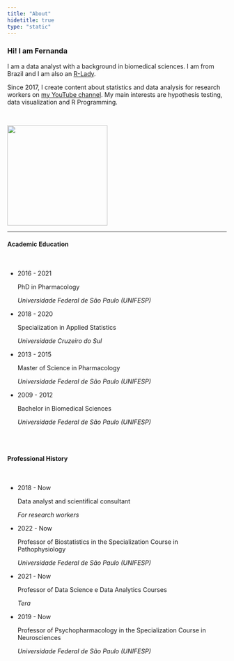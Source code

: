 ```yaml
---
title: "About"
hidetitle: true
type: "static"
---
```


<div class="sobre row">
  
<div class = "column1">

### Hi! I am Fernanda

I am a data analyst with a background in biomedical sciences. I am from Brazil and I am also an [R-Lady](https://rladies-sp.org/).  
  
Since 2017, I create content about statistics and data analysis for research workers on [my YouTube channel](https://youtube.com/c/FernandaPeres). My main interests are hypothesis testing, data visualization and R Programming.    
  
<br>
</div>

<div class="column2">
<img width="230" src="/static/sobre_files/author.jpg" alt="" loading="lazy">
<br>
</div>

<hr>

<div class = "column3">

#### Academic Education

<link rel="stylesheet" href="https://maxcdn.bootstrapcdn.com/font-awesome/4.5.0/css/font-awesome.min.css">

<br>

<ul>

<li>
<p>2016 - 2021</p>
<p>PhD in Pharmacology</p>
<p><i>Universidade Federal de São Paulo (UNIFESP)</i></p>
</li>

<li>
<p>2018 - 2020</p>
<p>Specialization in Applied Statistics</p>
<p><i>Universidade Cruzeiro do Sul</i></p>
</li>

<li>
<p>2013 - 2015</p>
<p>Master of Science in Pharmacology</p>
<p><i>Universidade Federal de São Paulo (UNIFESP)</i></p>
</li>

<li>
<p>2009 - 2012</p>
<p>Bachelor in Biomedical Sciences</p>
<p><i>Universidade Federal de São Paulo (UNIFESP)</i></p>
</li>

</ul>

<br><br>

<!---
<center>
<a href="http://lattes.cnpq.br/7696717599003359" class="button">Currículo Completo (Lattes)</a>
</center>
--->

</div>


<div class = "column4">

#### Professional History

<br>

<ul>

<li class = "g">
<p>2018 - Now</p>
<p>Data analyst and scientifical consultant</p>
<p><i>For research workers</i></p>
</li>

<li class = "t">
<p>2022 - Now</p>
<p>Professor of Biostatistics in the Specialization Course in Pathophysiology</p>
<p><i>Universidade Federal de São Paulo (UNIFESP)</i></p>
</li>

<li class = "t">
<p>2021 - Now</p>
<p>Professor of Data Science e Data Analytics Courses</p>
<p><i>Tera</i></p>
</li>

<li class = "t">
<p>2019 - Now</p>
<p>Professor of Psychopharmacology in the Specialization Course in Neurosciences</p>
<p><i>Universidade Federal de São Paulo (UNIFESP)</i></p>
</li>

<!--
<li class = "t">
<p>2016 - atual</p>
<p>Professora dos cursos técnico em Farmácia e graduação em Biomedicina</p>
<p><i>Faculdade Método de São Paulo (Famesp)</i></p>
</li>

<li class = "t">
<p>2020</p>
<p>Professora do curso de graduação em Biomedicina</p>
<p><i>Universidade Paulista (UNIP)</i></p>
</li>

<li class = "t">
<p>2019</p>
<p>Professora de Bioestatística do Programa de Pós Graduação do Departamento de Diagnóstico por Imagem</p>
<p><i>Universidade Federal de São Paulo (UNIFESP)</i></p>
</li>

<li class = "t">
<p>2011 - 2016</p>
<p>Professora e coordenadora da disciplina de Matemática</p>
<p><i>Cursinho Universitário Jeannine Aboulafia (CUJA)</i></p>
<p><i>Projeto de Extensão da Universidade Federal de São Paulo (UNIFESP)</i></p>
</li>
-->

</ul>
  
</div>

</div>

